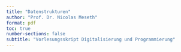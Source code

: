 ```yaml
---
title: "Datenstrukturen"
author: "Prof. Dr. Nicolas Meseth"
format: pdf
toc: true
number-sections: false
subtitle: "Vorlesungsskript Digitalisierung und Programmierung"
---
```


